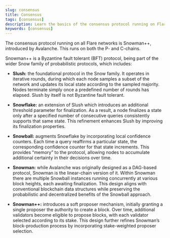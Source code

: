 ```yaml
---
slug: consensus
title: Consensus
tags: [consensus]
description: Learn the basics of the consensus protocol running on Flare.
keywords: [consensus]
---
```



The consensus protocol running on all Flare networks is Snowman++, introduced by Avalanche.
This runs on both the P- and C-chains.

<div style={{ textAlign: "center", margin: "30px 0" }}>
  <ThemedImage
    alt="Snow Family of Consensus Protocols"
    sources={{
      light: useBaseUrl("img/consensus/consensus_light.svg"),
      dark: useBaseUrl("img/consensus/consensus_dark.svg"),
    }}
  />
</div>

Snowman++ is a Byzantine fault tolerant (BFT) protocol, being part of the wider Snow family of probabilistic protocols, which includes:

- **Slush:** the foundational protocol in the Snow family.
  It operates in iterative rounds, during which each node samples a subset of the network and updates its local state according to the sampled majority.
  Nodes terminate simply once a predefined number of rounds has elapsed.
  Slush by itself is not Byzantine fault tolerant.

- **Snowflake:** an extension of Slush which introduces an additional threshold parameter for finalization.
  As a result, a node finalizes a state only after a specified number of consecutive queries consistently supports that same state.
  This refinement enhances Slush by improving its finalization properties.

- **Snowball:** augments Snowflake by incorporating local confidence counters.
  Each time a query reaffirms a particular state, the corresponding confidence counter for that state increments.
  This provides “memory” to the protocol, allowing nodes to accumulate additional certainty in their decisions over time.

- **Snowman:** while Avalanche was originally designed as a DAG-based protocol, Snowman is the linear-chain version of it.
  Within Snowman there are multiple Snowball instances running concurrently at various block heights, each awaiting finalization.
  This design aligns with conventional blockchain data structures while preserving the probabilistic and decentralized benefits of the Snowball approach.

- **Snowman++:** introduces a soft proposer mechanism, initially granting a single proposer the authority to create a block.
  Over time, additional validators become eligible to propose blocks, with each validator selected according to its stake.
  This design further refines Snowman’s block-production process by incorporating stake-weighted proposer selection.
